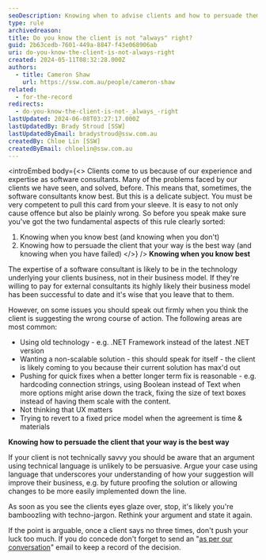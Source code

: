 ```yaml
---
seoDescription: Knowing when to advise clients and how to persuade them that your solution is best.
type: rule
archivedreason:
title: Do you know the client is not "always" right?
guid: 2b63cedb-7601-449a-8847-f43e068906ab
uri: do-you-know-the-client-is-not-always-right
created: 2024-05-11T08:32:28.000Z
authors:
  - title: Cameron Shaw
    url: https://ssw.com.au/people/cameron-shaw
related:
  - for-the-record
redirects:
  - do-you-know-the-client-is-not-_always_-right
lastUpdated: 2024-06-08T03:27:17.000Z
lastUpdatedBy: Brady Stroud [SSW]
lastUpdatedByEmail: bradystroud@ssw.com.au
createdBy: Chloe Lin [SSW]
createdByEmail: chloelin@ssw.com.au
---
```


<introEmbed
  body={<>
Clients come to us because of our experience and expertise as software consultants. Many of the problems faced by our clients we have seen, and solved, before. This means that, sometimes, the software consultants know best. But this is a delicate subject. You must be very competent to pull this card from your sleeve. It is easy to not only cause offence but also be plainly wrong. So before you speak make sure you've got the two fundamental aspects of this rule clearly sorted:

1. Knowing when you know best (and knowing when you don't)
2. Knowing how to persuade the client that your way is the best way (and knowing when you have failed)
  </>}
/>
**Knowing when you know best**

The expertise of a software consultant is likely to be in the technology underlying your clients business, not in their business model. If they're willing to pay for external consultants its highly likely their business model has been successful to date and it's wise that you leave that to them.

However, on some issues you should speak out firmly when you think the client is suggesting the wrong course of action. The following areas are most common:

- Using old technology - e.g. .NET Framework instead of the latest .NET version
- Wanting a non-scalable solution - this should speak for itself - the client is likely coming to you because their current solution has max'd out
- Pushing for quick fixes when a better longer term fix is reasonable - e.g. hardcoding connection strings, using Boolean instead of Text when more options might arise down the track, fixing the size of text boxes instead of having them scale with the content.
- Not thinking that UX matters
- Trying to revert to a fixed price model when the agreement is time & materials

**Knowing how to persuade the client that your way is the best way**

If your client is not technically savvy you should be aware that an argument using technical language is unlikely to be persuasive. Argue your case using language that underscores your understanding of how your suggestion will improve their business, e.g. by future proofing the solution or allowing changes to be more easily implemented down the line.

As soon as you see the clients eyes glaze over, stop, it's likely you're bamboozling with techno-jargon. Rethink your argument and state it again.

If the point is arguable, once a client says no three times, don't push your luck too much. If you do concede don't forget to send an "[as per our conversation](/do-you-send-＂as-per-our-conversation＂-emails)" email to keep a record of the decision.
